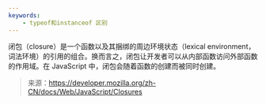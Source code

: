 ```yaml
---
keywords: 
    - typeof和instanceof 区别
---
```


闭包（closure）是一个函数以及其捆绑的周边环境状态（lexical environment，词法环境）的引用的组合。换而言之，闭包让开发者可以<Highlight>从内部函数访问外部函数的作用域</Highlight>。在 JavaScript 中，闭包会随着函数的创建而被同时创建。


> 来源：https://developer.mozilla.org/zh-CN/docs/Web/JavaScript/Closures
